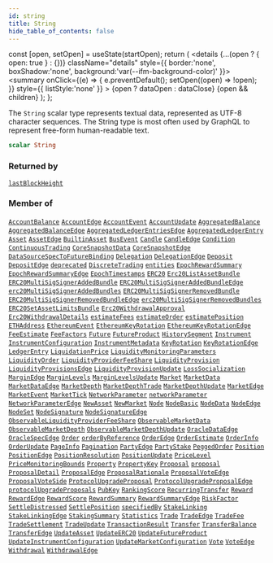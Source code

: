 ```yaml
---
id: string
title: String
hide_table_of_contents: false
---
```







  const [open, setOpen] = useState(startOpen);
  return (
    <details {...(open ? { open: true } : {})} className="details" style={{ border:'none', boxShadow:'none', background:'var(--ifm-background-color)' }}>
      <summary
        onClick={(e) => {
          e.preventDefault();
          setOpen((open) => !open);
        }}
        style={{ listStyle:'none' }}
      >
      {open ? dataOpen : dataClose}
      </summary>
      {open && children}
    </details>
  );
};




The `String` scalar type represents textual data, represented as UTF-8 character sequences. The String type is most often used by GraphQL to represent free-form human-readable text.


```graphql
scalar String
```




### Returned by

[`lastBlockHeight`](/testnet/api/graphql/queries/last-block-height)  <Badge class="secondary" text="query"/>

### Member of

[`AccountBalance`](/testnet/api/graphql/objects/account-balance)  <Badge class="secondary" text="object"/><Bullet />[`AccountEdge`](/testnet/api/graphql/objects/account-edge)  <Badge class="secondary" text="object"/><Bullet />[`AccountEvent`](/testnet/api/graphql/objects/account-event)  <Badge class="secondary" text="object"/><Bullet />[`AccountUpdate`](/testnet/api/graphql/objects/account-update)  <Badge class="secondary" text="object"/><Bullet />[`AggregatedBalance`](/testnet/api/graphql/objects/aggregated-balance)  <Badge class="secondary" text="object"/><Bullet />[`AggregatedBalanceEdge`](/testnet/api/graphql/objects/aggregated-balance-edge)  <Badge class="secondary" text="object"/><Bullet />[`AggregatedLedgerEntriesEdge`](/testnet/api/graphql/objects/aggregated-ledger-entries-edge)  <Badge class="secondary" text="object"/><Bullet />[`AggregatedLedgerEntry`](/testnet/api/graphql/objects/aggregated-ledger-entry)  <Badge class="secondary" text="object"/><Bullet />[`Asset`](/testnet/api/graphql/objects/asset)  <Badge class="secondary" text="object"/><Bullet />[`AssetEdge`](/testnet/api/graphql/objects/asset-edge)  <Badge class="secondary" text="object"/><Bullet />[`BuiltinAsset`](/testnet/api/graphql/objects/builtin-asset)  <Badge class="secondary" text="object"/><Bullet />[`BusEvent`](/testnet/api/graphql/objects/bus-event)  <Badge class="secondary" text="object"/><Bullet />[`Candle`](/testnet/api/graphql/objects/candle)  <Badge class="secondary" text="object"/><Bullet />[`CandleEdge`](/testnet/api/graphql/objects/candle-edge)  <Badge class="secondary" text="object"/><Bullet />[`Condition`](/testnet/api/graphql/objects/condition)  <Badge class="secondary" text="object"/><Bullet />[`ContinuousTrading`](/testnet/api/graphql/objects/continuous-trading)  <Badge class="secondary" text="object"/><Bullet />[`CoreSnapshotData`](/testnet/api/graphql/objects/core-snapshot-data)  <Badge class="secondary" text="object"/><Bullet />[`CoreSnapshotEdge`](/testnet/api/graphql/objects/core-snapshot-edge)  <Badge class="secondary" text="object"/><Bullet />[`DataSourceSpecToFutureBinding`](/testnet/api/graphql/objects/data-source-spec-to-future-binding)  <Badge class="secondary" text="object"/><Bullet />[`Delegation`](/testnet/api/graphql/objects/delegation)  <Badge class="secondary" text="object"/><Bullet />[`DelegationEdge`](/testnet/api/graphql/objects/delegation-edge)  <Badge class="secondary" text="object"/><Bullet />[`Deposit`](/testnet/api/graphql/objects/deposit)  <Badge class="secondary" text="object"/><Bullet />[`DepositEdge`](/testnet/api/graphql/objects/deposit-edge)  <Badge class="secondary" text="object"/><Bullet />[`deprecated`](/testnet/api/graphql/directives/deprecated)  <Badge class="secondary" text="directive"/><Bullet />[`DiscreteTrading`](/testnet/api/graphql/objects/discrete-trading)  <Badge class="secondary" text="object"/><Bullet />[`entities`](/testnet/api/graphql/queries/entities)  <Badge class="secondary" text="query"/><Bullet />[`EpochRewardSummary`](/testnet/api/graphql/objects/epoch-reward-summary)  <Badge class="secondary" text="object"/><Bullet />[`EpochRewardSummaryEdge`](/testnet/api/graphql/objects/epoch-reward-summary-edge)  <Badge class="secondary" text="object"/><Bullet />[`EpochTimestamps`](/testnet/api/graphql/objects/epoch-timestamps)  <Badge class="secondary" text="object"/><Bullet />[`ERC20`](/testnet/api/graphql/objects/erc20)  <Badge class="secondary" text="object"/><Bullet />[`Erc20ListAssetBundle`](/testnet/api/graphql/objects/erc-20-list-asset-bundle)  <Badge class="secondary" text="object"/><Bullet />[`ERC20MultiSigSignerAddedBundle`](/testnet/api/graphql/objects/erc20-multi-sig-signer-added-bundle)  <Badge class="secondary" text="object"/><Bullet />[`ERC20MultiSigSignerAddedBundleEdge`](/testnet/api/graphql/objects/erc20-multi-sig-signer-added-bundle-edge)  <Badge class="secondary" text="object"/><Bullet />[`erc20MultiSigSignerAddedBundles`](/testnet/api/graphql/queries/erc-20-multi-sig-signer-added-bundles)  <Badge class="secondary" text="query"/><Bullet />[`ERC20MultiSigSignerRemovedBundle`](/testnet/api/graphql/objects/erc20-multi-sig-signer-removed-bundle)  <Badge class="secondary" text="object"/><Bullet />[`ERC20MultiSigSignerRemovedBundleEdge`](/testnet/api/graphql/objects/erc20-multi-sig-signer-removed-bundle-edge)  <Badge class="secondary" text="object"/><Bullet />[`erc20MultiSigSignerRemovedBundles`](/testnet/api/graphql/queries/erc-20-multi-sig-signer-removed-bundles)  <Badge class="secondary" text="query"/><Bullet />[`ERC20SetAssetLimitsBundle`](/testnet/api/graphql/objects/erc20-set-asset-limits-bundle)  <Badge class="secondary" text="object"/><Bullet />[`Erc20WithdrawalApproval`](/testnet/api/graphql/objects/erc-20-withdrawal-approval)  <Badge class="secondary" text="object"/><Bullet />[`Erc20WithdrawalDetails`](/testnet/api/graphql/objects/erc-20-withdrawal-details)  <Badge class="secondary" text="object"/><Bullet />[`estimateFees`](/testnet/api/graphql/queries/estimate-fees)  <Badge class="secondary" text="query"/><Bullet />[`estimateOrder`](/testnet/api/graphql/queries/estimate-order)  <Badge class="secondary" text="query"/><Bullet />[`estimatePosition`](/testnet/api/graphql/queries/estimate-position)  <Badge class="secondary" text="query"/><Bullet />[`ETHAddress`](/testnet/api/graphql/objects/ethaddress)  <Badge class="secondary" text="object"/><Bullet />[`EthereumEvent`](/testnet/api/graphql/objects/ethereum-event)  <Badge class="secondary" text="object"/><Bullet />[`EthereumKeyRotation`](/testnet/api/graphql/objects/ethereum-key-rotation)  <Badge class="secondary" text="object"/><Bullet />[`EthereumKeyRotationEdge`](/testnet/api/graphql/objects/ethereum-key-rotation-edge)  <Badge class="secondary" text="object"/><Bullet />[`FeeEstimate`](/testnet/api/graphql/objects/fee-estimate)  <Badge class="secondary" text="object"/><Bullet />[`FeeFactors`](/testnet/api/graphql/objects/fee-factors)  <Badge class="secondary" text="object"/><Bullet />[`Future`](/testnet/api/graphql/objects/future)  <Badge class="secondary" text="object"/><Bullet />[`FutureProduct`](/testnet/api/graphql/objects/future-product)  <Badge class="secondary" text="object"/><Bullet />[`HistorySegment`](/testnet/api/graphql/objects/history-segment)  <Badge class="secondary" text="object"/><Bullet />[`Instrument`](/testnet/api/graphql/objects/instrument)  <Badge class="secondary" text="object"/><Bullet />[`InstrumentConfiguration`](/testnet/api/graphql/objects/instrument-configuration)  <Badge class="secondary" text="object"/><Bullet />[`InstrumentMetadata`](/testnet/api/graphql/objects/instrument-metadata)  <Badge class="secondary" text="object"/><Bullet />[`KeyRotation`](/testnet/api/graphql/objects/key-rotation)  <Badge class="secondary" text="object"/><Bullet />[`KeyRotationEdge`](/testnet/api/graphql/objects/key-rotation-edge)  <Badge class="secondary" text="object"/><Bullet />[`LedgerEntry`](/testnet/api/graphql/objects/ledger-entry)  <Badge class="secondary" text="object"/><Bullet />[`LiquidationPrice`](/testnet/api/graphql/objects/liquidation-price)  <Badge class="secondary" text="object"/><Bullet />[`LiquidityMonitoringParameters`](/testnet/api/graphql/objects/liquidity-monitoring-parameters)  <Badge class="secondary" text="object"/><Bullet />[`LiquidityOrder`](/testnet/api/graphql/objects/liquidity-order)  <Badge class="secondary" text="object"/><Bullet />[`LiquidityProviderFeeShare`](/testnet/api/graphql/objects/liquidity-provider-fee-share)  <Badge class="secondary" text="object"/><Bullet />[`LiquidityProvision`](/testnet/api/graphql/objects/liquidity-provision)  <Badge class="secondary" text="object"/><Bullet />[`LiquidityProvisionsEdge`](/testnet/api/graphql/objects/liquidity-provisions-edge)  <Badge class="secondary" text="object"/><Bullet />[`LiquidityProvisionUpdate`](/testnet/api/graphql/objects/liquidity-provision-update)  <Badge class="secondary" text="object"/><Bullet />[`LossSocialization`](/testnet/api/graphql/objects/loss-socialization)  <Badge class="secondary" text="object"/><Bullet />[`MarginEdge`](/testnet/api/graphql/objects/margin-edge)  <Badge class="secondary" text="object"/><Bullet />[`MarginLevels`](/testnet/api/graphql/objects/margin-levels)  <Badge class="secondary" text="object"/><Bullet />[`MarginLevelsUpdate`](/testnet/api/graphql/objects/margin-levels-update)  <Badge class="secondary" text="object"/><Bullet />[`Market`](/testnet/api/graphql/objects/market)  <Badge class="secondary" text="object"/><Bullet />[`MarketData`](/testnet/api/graphql/objects/market-data)  <Badge class="secondary" text="object"/><Bullet />[`MarketDataEdge`](/testnet/api/graphql/objects/market-data-edge)  <Badge class="secondary" text="object"/><Bullet />[`MarketDepth`](/testnet/api/graphql/objects/market-depth)  <Badge class="secondary" text="object"/><Bullet />[`MarketDepthTrade`](/testnet/api/graphql/objects/market-depth-trade)  <Badge class="secondary" text="object"/><Bullet />[`MarketDepthUpdate`](/testnet/api/graphql/objects/market-depth-update)  <Badge class="secondary" text="object"/><Bullet />[`MarketEdge`](/testnet/api/graphql/objects/market-edge)  <Badge class="secondary" text="object"/><Bullet />[`MarketEvent`](/testnet/api/graphql/objects/market-event)  <Badge class="secondary" text="object"/><Bullet />[`MarketTick`](/testnet/api/graphql/objects/market-tick)  <Badge class="secondary" text="object"/><Bullet />[`NetworkParameter`](/testnet/api/graphql/objects/network-parameter)  <Badge class="secondary" text="object"/><Bullet />[`networkParameter`](/testnet/api/graphql/queries/network-parameter)  <Badge class="secondary" text="query"/><Bullet />[`NetworkParameterEdge`](/testnet/api/graphql/objects/network-parameter-edge)  <Badge class="secondary" text="object"/><Bullet />[`NewAsset`](/testnet/api/graphql/objects/new-asset)  <Badge class="secondary" text="object"/><Bullet />[`NewMarket`](/testnet/api/graphql/objects/new-market)  <Badge class="secondary" text="object"/><Bullet />[`Node`](/testnet/api/graphql/objects/node)  <Badge class="secondary" text="object"/><Bullet />[`NodeBasic`](/testnet/api/graphql/objects/node-basic)  <Badge class="secondary" text="object"/><Bullet />[`NodeData`](/testnet/api/graphql/objects/node-data)  <Badge class="secondary" text="object"/><Bullet />[`NodeEdge`](/testnet/api/graphql/objects/node-edge)  <Badge class="secondary" text="object"/><Bullet />[`NodeSet`](/testnet/api/graphql/objects/node-set)  <Badge class="secondary" text="object"/><Bullet />[`NodeSignature`](/testnet/api/graphql/objects/node-signature)  <Badge class="secondary" text="object"/><Bullet />[`NodeSignatureEdge`](/testnet/api/graphql/objects/node-signature-edge)  <Badge class="secondary" text="object"/><Bullet />[`ObservableLiquidityProviderFeeShare`](/testnet/api/graphql/objects/observable-liquidity-provider-fee-share)  <Badge class="secondary" text="object"/><Bullet />[`ObservableMarketData`](/testnet/api/graphql/objects/observable-market-data)  <Badge class="secondary" text="object"/><Bullet />[`ObservableMarketDepth`](/testnet/api/graphql/objects/observable-market-depth)  <Badge class="secondary" text="object"/><Bullet />[`ObservableMarketDepthUpdate`](/testnet/api/graphql/objects/observable-market-depth-update)  <Badge class="secondary" text="object"/><Bullet />[`OracleDataEdge`](/testnet/api/graphql/objects/oracle-data-edge)  <Badge class="secondary" text="object"/><Bullet />[`OracleSpecEdge`](/testnet/api/graphql/objects/oracle-spec-edge)  <Badge class="secondary" text="object"/><Bullet />[`Order`](/testnet/api/graphql/objects/order)  <Badge class="secondary" text="object"/><Bullet />[`orderByReference`](/testnet/api/graphql/queries/order-by-reference)  <Badge class="secondary" text="query"/><Bullet />[`OrderEdge`](/testnet/api/graphql/objects/order-edge)  <Badge class="secondary" text="object"/><Bullet />[`OrderEstimate`](/testnet/api/graphql/objects/order-estimate)  <Badge class="secondary" text="object"/><Bullet />[`OrderInfo`](/testnet/api/graphql/inputs/order-info)  <Badge class="secondary" text="input"/><Bullet />[`OrderUpdate`](/testnet/api/graphql/objects/order-update)  <Badge class="secondary" text="object"/><Bullet />[`PageInfo`](/testnet/api/graphql/objects/page-info)  <Badge class="secondary" text="object"/><Bullet />[`Pagination`](/testnet/api/graphql/inputs/pagination)  <Badge class="secondary" text="input"/><Bullet />[`PartyEdge`](/testnet/api/graphql/objects/party-edge)  <Badge class="secondary" text="object"/><Bullet />[`PartyStake`](/testnet/api/graphql/objects/party-stake)  <Badge class="secondary" text="object"/><Bullet />[`PeggedOrder`](/testnet/api/graphql/objects/pegged-order)  <Badge class="secondary" text="object"/><Bullet />[`Position`](/testnet/api/graphql/objects/position)  <Badge class="secondary" text="object"/><Bullet />[`PositionEdge`](/testnet/api/graphql/objects/position-edge)  <Badge class="secondary" text="object"/><Bullet />[`PositionResolution`](/testnet/api/graphql/objects/position-resolution)  <Badge class="secondary" text="object"/><Bullet />[`PositionUpdate`](/testnet/api/graphql/objects/position-update)  <Badge class="secondary" text="object"/><Bullet />[`PriceLevel`](/testnet/api/graphql/objects/price-level)  <Badge class="secondary" text="object"/><Bullet />[`PriceMonitoringBounds`](/testnet/api/graphql/objects/price-monitoring-bounds)  <Badge class="secondary" text="object"/><Bullet />[`Property`](/testnet/api/graphql/objects/property)  <Badge class="secondary" text="object"/><Bullet />[`PropertyKey`](/testnet/api/graphql/objects/property-key)  <Badge class="secondary" text="object"/><Bullet />[`Proposal`](/testnet/api/graphql/objects/proposal)  <Badge class="secondary" text="object"/><Bullet />[`proposal`](/testnet/api/graphql/queries/proposal)  <Badge class="secondary" text="query"/><Bullet />[`ProposalDetail`](/testnet/api/graphql/objects/proposal-detail)  <Badge class="secondary" text="object"/><Bullet />[`ProposalEdge`](/testnet/api/graphql/objects/proposal-edge)  <Badge class="secondary" text="object"/><Bullet />[`ProposalRationale`](/testnet/api/graphql/objects/proposal-rationale)  <Badge class="secondary" text="object"/><Bullet />[`ProposalVoteEdge`](/testnet/api/graphql/objects/proposal-vote-edge)  <Badge class="secondary" text="object"/><Bullet />[`ProposalVoteSide`](/testnet/api/graphql/objects/proposal-vote-side)  <Badge class="secondary" text="object"/><Bullet />[`ProtocolUpgradeProposal`](/testnet/api/graphql/objects/protocol-upgrade-proposal)  <Badge class="secondary" text="object"/><Bullet />[`ProtocolUpgradeProposalEdge`](/testnet/api/graphql/objects/protocol-upgrade-proposal-edge)  <Badge class="secondary" text="object"/><Bullet />[`protocolUpgradeProposals`](/testnet/api/graphql/queries/protocol-upgrade-proposals)  <Badge class="secondary" text="query"/><Bullet />[`PubKey`](/testnet/api/graphql/objects/pub-key)  <Badge class="secondary" text="object"/><Bullet />[`RankingScore`](/testnet/api/graphql/objects/ranking-score)  <Badge class="secondary" text="object"/><Bullet />[`RecurringTransfer`](/testnet/api/graphql/objects/recurring-transfer)  <Badge class="secondary" text="object"/><Bullet />[`Reward`](/testnet/api/graphql/objects/reward)  <Badge class="secondary" text="object"/><Bullet />[`RewardEdge`](/testnet/api/graphql/objects/reward-edge)  <Badge class="secondary" text="object"/><Bullet />[`RewardScore`](/testnet/api/graphql/objects/reward-score)  <Badge class="secondary" text="object"/><Bullet />[`RewardSummary`](/testnet/api/graphql/objects/reward-summary)  <Badge class="secondary" text="object"/><Bullet />[`RewardSummaryEdge`](/testnet/api/graphql/objects/reward-summary-edge)  <Badge class="secondary" text="object"/><Bullet />[`RiskFactor`](/testnet/api/graphql/objects/risk-factor)  <Badge class="secondary" text="object"/><Bullet />[`SettleDistressed`](/testnet/api/graphql/objects/settle-distressed)  <Badge class="secondary" text="object"/><Bullet />[`SettlePosition`](/testnet/api/graphql/objects/settle-position)  <Badge class="secondary" text="object"/><Bullet />[`specifiedBy`](/testnet/api/graphql/directives/specified-by)  <Badge class="secondary" text="directive"/><Bullet />[`StakeLinking`](/testnet/api/graphql/objects/stake-linking)  <Badge class="secondary" text="object"/><Bullet />[`StakeLinkingEdge`](/testnet/api/graphql/objects/stake-linking-edge)  <Badge class="secondary" text="object"/><Bullet />[`StakingSummary`](/testnet/api/graphql/objects/staking-summary)  <Badge class="secondary" text="object"/><Bullet />[`Statistics`](/testnet/api/graphql/objects/statistics)  <Badge class="secondary" text="object"/><Bullet />[`Trade`](/testnet/api/graphql/objects/trade)  <Badge class="secondary" text="object"/><Bullet />[`TradeEdge`](/testnet/api/graphql/objects/trade-edge)  <Badge class="secondary" text="object"/><Bullet />[`TradeFee`](/testnet/api/graphql/objects/trade-fee)  <Badge class="secondary" text="object"/><Bullet />[`TradeSettlement`](/testnet/api/graphql/objects/trade-settlement)  <Badge class="secondary" text="object"/><Bullet />[`TradeUpdate`](/testnet/api/graphql/objects/trade-update)  <Badge class="secondary" text="object"/><Bullet />[`TransactionResult`](/testnet/api/graphql/objects/transaction-result)  <Badge class="secondary" text="object"/><Bullet />[`Transfer`](/testnet/api/graphql/objects/transfer)  <Badge class="secondary" text="object"/><Bullet />[`TransferBalance`](/testnet/api/graphql/objects/transfer-balance)  <Badge class="secondary" text="object"/><Bullet />[`TransferEdge`](/testnet/api/graphql/objects/transfer-edge)  <Badge class="secondary" text="object"/><Bullet />[`UpdateAsset`](/testnet/api/graphql/objects/update-asset)  <Badge class="secondary" text="object"/><Bullet />[`UpdateERC20`](/testnet/api/graphql/objects/update-erc20)  <Badge class="secondary" text="object"/><Bullet />[`UpdateFutureProduct`](/testnet/api/graphql/objects/update-future-product)  <Badge class="secondary" text="object"/><Bullet />[`UpdateInstrumentConfiguration`](/testnet/api/graphql/objects/update-instrument-configuration)  <Badge class="secondary" text="object"/><Bullet />[`UpdateMarketConfiguration`](/testnet/api/graphql/objects/update-market-configuration)  <Badge class="secondary" text="object"/><Bullet />[`Vote`](/testnet/api/graphql/objects/vote)  <Badge class="secondary" text="object"/><Bullet />[`VoteEdge`](/testnet/api/graphql/objects/vote-edge)  <Badge class="secondary" text="object"/><Bullet />[`Withdrawal`](/testnet/api/graphql/objects/withdrawal)  <Badge class="secondary" text="object"/><Bullet />[`WithdrawalEdge`](/testnet/api/graphql/objects/withdrawal-edge)  <Badge class="secondary" text="object"/>

